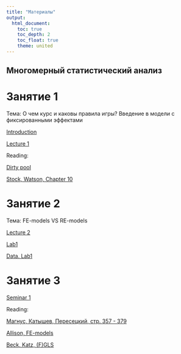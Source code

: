 ```yaml
---
title: "Материалы"
output: 
  html_document:
    toc: true
    toc_depth: 2
    toc_float: true
    theme: united
---
```

## Многомерный статистический анализ
 
# Занятие 1
 
Тема: О чем курс и каковы правила игры? Введение в модели с фиксированными эффектами
  
<a href="MSA_intro_2020.pdf" title=>Introduction</a> 
 
<a href="MSA_lecture1_2020.pdf" title=>Lecture 1</a> 
 
Reading: 

<a href="Green et al., Dirty pool.pdf" title=>Dirty pool</a>  

<a href="https://yadi.sk/i/4YsEBveY1j4nUw" title=>Stock, Watson, Chapter 10</a>  

# Занятие 2 
 
Тема: FE-models VS RE-models
 
<a href="MSA_lecture2_2020.pdf" title=>Lecture 2</a>  
 
<a href="MSA_lab1_2020.R" title=>Lab1</a>  

<a href="MSA_lab1.dta" title=>Data. Lab1</a>

# Занятие 3

<a href="MSA_seminar_1_2020.pdf" title=>Seminar 1</a> 
 
Reading: 

<a href="https://yadi.sk/i/qpr_QNaO6ZuVvA" title =>Магнус, Катышев, Пересецкий, стр. 357 - 379 

<a href="allison_fixed_effects.pdf" title => Allison, FE-models

<a href="Beck, Katz.pdf" title => Beck, Katz, (F)GLS









